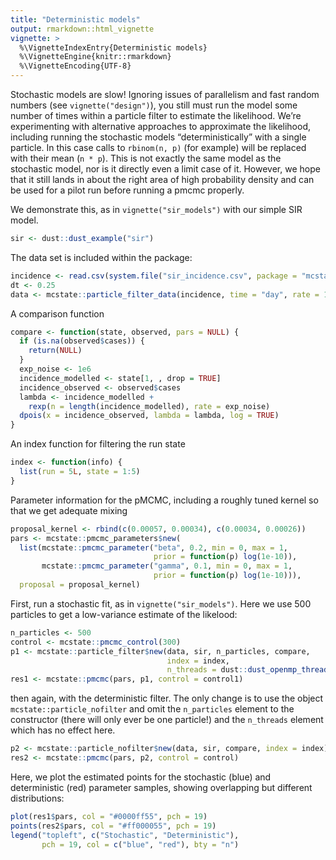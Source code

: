 ```yaml
---
title: "Deterministic models"
output: rmarkdown::html_vignette
vignette: >
  %\VignetteIndexEntry{Deterministic models}
  %\VignetteEngine{knitr::rmarkdown}
  %\VignetteEncoding{UTF-8}
---
```


Stochastic models are slow!  Ignoring issues of parallelism and fast random numbers (see `vignette("design")`), you still must run the model some number of times within a particle filter to estimate the likelihood.  We're experimenting with alternative approaches to approximate the likelihood, including running the stochastic models "deterministically" with a single particle.  In this case calls to `rbinom(n, p)` (for example) will be replaced with their mean (`n * p`).  This is not exactly the same model as the stochastic model, nor is it directly even a limit case of it.  However, we hope that it still lands in about the right area of high probability density and can be used for a pilot run before running a pmcmc properly.

We demonstrate this, as in `vignette("sir_models")` with our simple SIR model.

```r
sir <- dust::dust_example("sir")
```

The data set is included within the package:

```r
incidence <- read.csv(system.file("sir_incidence.csv", package = "mcstate"))
dt <- 0.25
data <- mcstate::particle_filter_data(incidence, time = "day", rate = 1 / dt)
```

A comparison function

```r
compare <- function(state, observed, pars = NULL) {
  if (is.na(observed$cases)) {
    return(NULL)
  }
  exp_noise <- 1e6
  incidence_modelled <- state[1, , drop = TRUE]
  incidence_observed <- observed$cases
  lambda <- incidence_modelled +
    rexp(n = length(incidence_modelled), rate = exp_noise)
  dpois(x = incidence_observed, lambda = lambda, log = TRUE)
}
```

An index function for filtering the run state

```r
index <- function(info) {
  list(run = 5L, state = 1:5)
}
```

Parameter information for the pMCMC, including a roughly tuned kernel so that we get adequate mixing

```r
proposal_kernel <- rbind(c(0.00057, 0.00034), c(0.00034, 0.00026))
pars <- mcstate::pmcmc_parameters$new(
  list(mcstate::pmcmc_parameter("beta", 0.2, min = 0, max = 1,
                                prior = function(p) log(1e-10)),
       mcstate::pmcmc_parameter("gamma", 0.1, min = 0, max = 1,
                                prior = function(p) log(1e-10))),
  proposal = proposal_kernel)
```

First, run a stochastic fit, as in `vignette("sir_models")`. Here we use 500 particles to get a low-variance estimate of the likelood:

```r
n_particles <- 500
control <- mcstate::pmcmc_control(300)
p1 <- mcstate::particle_filter$new(data, sir, n_particles, compare,
                                   index = index,
                                   n_threads = dust::dust_openmp_threads())
res1 <- mcstate::pmcmc(pars, p1, control = control1)
```

then again, with the deterministic filter. The only change is to use the object `mcstate::particle_nofilter` and omit the `n_particles` element to the constructor (there will only ever be one particle!) and the `n_threads` element which has no effect here.

```r
p2 <- mcstate::particle_nofilter$new(data, sir, compare, index = index)
res2 <- mcstate::pmcmc(pars, p2, control = control)
```

Here, we plot the estimated points for the stochastic (blue) and deterministic (red) parameter samples, showing overlapping but different distributions:

```r
plot(res1$pars, col = "#0000ff55", pch = 19)
points(res2$pars, col = "#ff000055", pch = 19)
legend("topleft", c("Stochastic", "Deterministic"),
       pch = 19, col = c("blue", "red"), bty = "n")
```
